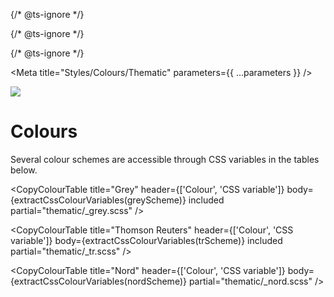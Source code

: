 
{/* @ts-ignore */}

{/* @ts-ignore */}

{/* @ts-ignore */}

<Meta title="Styles/Colours/Thematic" parameters={{ ...parameters }} />

![](https://graphics.thomsonreuters.com/style-assets/images/logos/reuters-graphics-logo/svg/graphics-logo-color-dark.svg)

# Colours

Several colour schemes are accessible through CSS variables in the tables below.

<CopyColourTable
  title="Grey"
  header={['Colour', 'CSS variable']}
  body={extractCssColourVariables(greyScheme)}
  included
  partial="thematic/_grey.scss"
/>

<CopyColourTable
  title="Thomson Reuters"
  header={['Colour', 'CSS variable']}
  body={extractCssColourVariables(trScheme)}
  included
  partial="thematic/_tr.scss"
/>

<CopyColourTable
  title="Nord"
  header={['Colour', 'CSS variable']}
  body={extractCssColourVariables(nordScheme)}
  partial="thematic/_nord.scss"
/>
